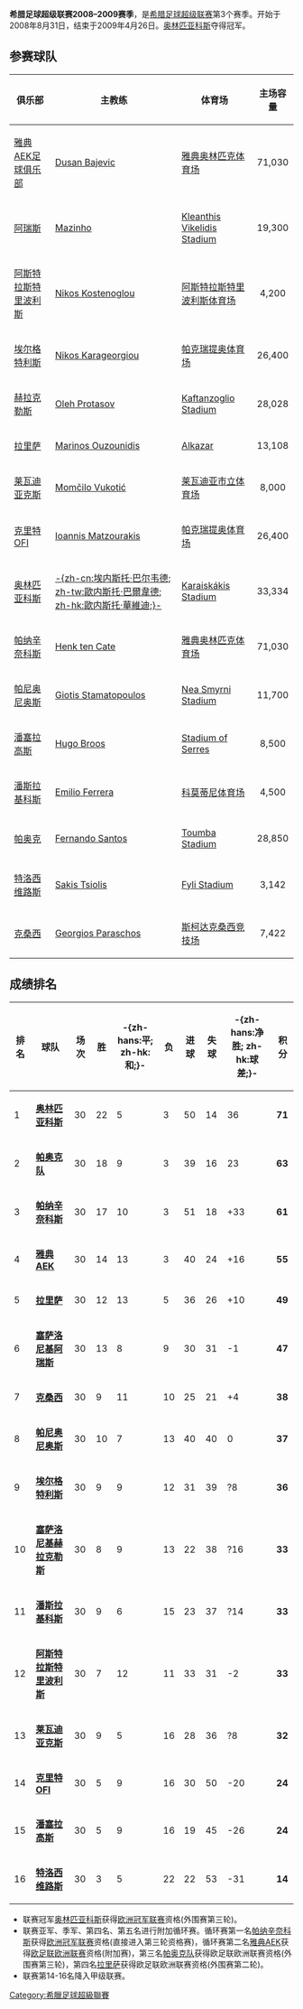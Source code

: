 '''希腊足球超级联赛2008–2009赛季'''，是[[希腊足球超级联赛|希腊足球超级联赛]]第3个赛季。开始于2008年8月31日，结束于2009年4月26日。[[奥林匹亚科斯足球俱乐部|奥林匹亚科斯]]夺得冠军。

==参赛球队==
{{Location map+ |Greece |width=350 |float=right |caption=Location of teams in '''Super League Greece 2008–09''' |places=
{{Location map~ |Greece |lat=38.036092 |long=23.787633 |label=<small>[[雅典AEK足球俱乐部|雅典AEK]]</small><br /><small>[[帕纳辛奈科斯足球俱乐部|帕纳辛奈科斯]]</small><br /><small>[[帕尼奥尼奥斯足球俱乐部|帕尼奥尼奥斯]]</small> }}
{{Location map~ |Greece |lat=40.600069 |long=22.9695   |label=<small>[[塞萨洛尼基阿瑞斯足球俱乐部|阿瑞斯]]</small><br /><small>[[塞萨洛尼基赫拉克勒斯足球俱乐部|赫拉克勒斯]]</small><br /><small>[[帕奥克足球俱乐部|帕奥克]]</small> }}
{{Location map~ |Greece |lat=37.502431 |long=22.388399 |label=<small>[[阿斯特拉斯特里波利斯足球俱乐部|阿斯特拉斯特里波利斯]]</small> |position=left }}
{{Location map~ |Greece |lat=35.336667 |long=25.106111 |label=<small>[[埃尔格特利斯足球俱乐部|埃尔格特利斯]]</small><br /><small>[[克里特OFI|克里特OFI]]</small> }}
{{Location map~ |Greece |lat=39.649    |long=22.412    |label=<small>[[拉里萨足球俱乐部|拉里萨]]</small> |position=left }}
{{Location map~ |Greece |lat=38.435897 |long=22.882844 |label=<small>[[莱瓦迪亚克斯足球俱乐部|莱瓦迪亚克斯]]</small> }}
{{Location map~ |Greece |lat=41.088718 |long=23.528362 |label=<small>[[潘塞拉高斯足球俱乐部|潘塞拉高斯]]</small> |position=left }}
{{Location map~ |Greece |lat=41.114226 |long=25.396556 |label=<small>[[潘斯拉基科斯足球俱乐部|潘斯拉基科斯]]</small> }}
{{Location map~ |Greece |lat=38.096319 |long=23.651244 |label=<small>[[特洛西维路斯足球俱乐部|特洛西维路斯]]</small> |position=left }}
{{Location map~ |Greece |lat=41.119722 |long=24.9475   |label=<small>[[克桑西竞技俱乐部|克桑西]]</small> |position=left }}
<!--DISPLAY FIX FOR 奥林匹亚科斯-->
{{Location map~ |Greece |mark=TransparentPlaceholder.png |lat=37.79 |long=23.664317 |label=<small>[[奥林匹亚科斯足球俱乐部|奥林匹亚科斯]]</small> |position=left }}
}}

{| class="wikitable sortable"
|-
! 俱乐部
! 主教练
! 体育场
! 主场容量
|-
| [[雅典AEK足球俱乐部|雅典AEK足球俱乐部]]
| {{Flagicon|Serbia}} [[Dusan_Bajevic|Dusan Bajevic]]
| [[雅典奥林匹克体育场|雅典奥林匹克体育场]]
| align="center" | 71,030
|-
| [[阿瑞斯足球俱乐部|阿瑞斯]]
| {{Flagicon|Brazil}} [[Mazinho|Mazinho]]
| [[Kleanthis_Vikelidis_Stadium|Kleanthis Vikelidis Stadium]]
| align="center" | 19,300
|-
| [[阿斯特拉斯特里波利斯|阿斯特拉斯特里波利斯]]
| {{Flagicon|Greece}} [[Nikos_Kostenoglou|Nikos Kostenoglou]] 
| [[阿斯特拉斯特里波利斯体育场|阿斯特拉斯特里波利斯体育场]]
| align="center" | 4,200
|-
| [[埃尔格特利斯|埃尔格特利斯]]
| {{Flagicon|Greece}} [[Nikos_Karageorgiou|Nikos Karageorgiou]]
| [[帕克瑞提奥体育场|帕克瑞提奥体育场]]
| align="center" | 26,400
|-
| [[赫拉克勒斯足球俱乐部|赫拉克勒斯]]
| {{Flagicon|UKR}} [[Oleh_Protasov|Oleh Protasov]]
| [[Kaftanzoglio_Stadium|Kaftanzoglio Stadium]]
| align="center" | 28,028
|-
| [[拉里萨足球俱乐部|拉里萨]]
| {{Flagicon|Greece}} [[Marinos_Ouzounidis|Marinos Ouzounidis]]
| [[Alkazar|Alkazar]]
| align="center" | 13,108
|-
| [[莱瓦迪亚克斯|莱瓦迪亚克斯]]
| {{Flagicon|Serbia}} [[Momčilo_Vukotić|Momčilo Vukotić]]
| [[莱瓦迪亚市立体育场|莱瓦迪亚市立体育场]]
| align="center" | 8,000
|-
| [[克里特OFI|克里特OFI]]
| {{Flagicon|Greece}} [[Ioannis_Matzourakis|Ioannis Matzourakis]]
| [[帕克瑞提奥体育场|帕克瑞提奥体育场]]
| align="center" | 26,400
|-
| [[奥林匹亚科斯足球俱乐部|奥林匹亚科斯]]
| {{Flagicon|Spain}} [[埃内斯托·巴尔韦德|-{zh-cn:埃内斯托·巴尔韦德; zh-tw:歐内斯托·巴爾韋德; zh-hk:歐内斯托·華維迪;}-]]
| [[Karaiskákis_Stadium|Karaiskákis Stadium]]
| align="center" | 33,334
|-
| [[帕纳辛奈科斯足球俱乐部|帕纳辛奈科斯]]
| {{Flagicon|Netherlands}} [[Henk_ten_Cate|Henk ten Cate]]
| [[雅典奥林匹克体育场|雅典奥林匹克体育场]]
| align="center" | 71,030
|-
| [[帕尼奥尼奥斯足球俱乐部|帕尼奥尼奥斯]]
| {{Flagicon|Greece}} [[Giotis_Stamatopoulos|Giotis Stamatopoulos]]
| [[Nea_Smyrni_Stadium|Nea Smyrni Stadium]]
| align="center" | 11,700
|-
| [[潘塞拉高斯足球俱乐部|潘塞拉高斯]]
| {{Flagicon|Belgium}} [[Hugo_Broos|Hugo Broos]]
| [[Stadium_of_Serres|Stadium of Serres]]
| align="center" | 8,500
|-
| [[潘斯拉基科斯足球俱乐部|潘斯拉基科斯]]
| {{Flagicon|Belgium}} [[Emilio_Ferrera|Emilio Ferrera]]
| [[科莫蒂尼体育场|科莫蒂尼体育场]]
| align="center" | 4,500
|-
| [[帕奥克足球俱乐部|帕奥克]]
| {{Flagicon|Portugal}} [[Fernando_Santos_(Portuguese_footballer)|Fernando Santos]]
| [[Toumba_Stadium|Toumba Stadium]]
| align="center" | 28,850
|-
| [[特洛西维路斯足球俱乐部|特洛西维路斯]]
| {{Flagicon|Greece}} [[Sakis_Tsiolis|Sakis Tsiolis]]
| [[Fyli_Stadium|Fyli Stadium]]
| align="center" | 3,142
|-
| [[克桑西足球俱乐部|克桑西]]
| {{Flagicon|Greece}} [[Georgios_Paraschos|Georgios Paraschos]]
| [[斯柯达克桑西竞技场|斯柯达克桑西竞技场]]
| align="center" | 7,422
|}

== 成绩排名 ==
{| class="wikitable sortable" style="text-align: center;"
! '''排名'''
!'''球队'''
!'''场次'''
!'''胜'''
!'''-{zh-hans:平; zh-hk:和;}-'''
!'''负'''
!'''进球'''
!'''失球'''
!'''-{zh-hans:净胜; zh-hk:球差;}-'''
!'''积分'''
|- style="background: #D0F0C0;"
|1||align="left"|'''[[奥林匹亚科斯足球俱乐部|奥林匹亚科斯]]'''||30||22||5||3||50||14||36|| '''71''' 
|- style="background: #E8FFD8;"
|2||align="left"|'''[[帕奥克足球俱乐部|帕奥克队]]'''||30||18||9||3|| 39|| 16||23|| '''63'''
|- style="background: #E8FFD8;" 
|3||align="left"|'''[[帕纳辛奈科斯足球俱乐部|帕纳辛奈科斯]]'''||30||17||	10||	3||	51||	18||	+33||'''61'''
|- style="background: #F0F0F0;"
|4||align="left"|'''[[雅典AEK足球俱乐部|雅典AEK]]'''||30||14||	13||	3||	40||	24||	+16|| '''55'''
|- style="background: #F0F0F0;"
|5||align="left"|'''[[拉里萨足球俱乐部|拉里萨]]'''||30|| 12||	13||	5||	36||	26||	+10 || '''49'''
|- style="background: #F0F0F0;"
|6||align="left"|'''[[塞萨洛尼基阿瑞斯|塞萨洛尼基阿瑞斯]]'''||30 ||13||	8||	9||	30||	31||	-1|| '''47'''
|- style="background: #F0F0F0;"
|7||align="left"|'''[[克桑西竞技俱乐部|克桑西]]'''|| 30||9||	11||	10||	25||	21||	+4||'''38'''
|- style="background: #F0F0F0;"
|8||align="left"|'''[[帕尼奥尼奥斯|帕尼奥尼奥斯]]'''||30 ||10||	7||	13||	40||	40||	0|| '''37'''
|- style="background: #F0F0F0;"
|9||align="left"|'''[[埃尔格特利斯足球俱乐部|埃尔格特利斯]]'''|| 30|| 9||	9||	12||	31||	39||	?8|| '''36'''
|- style="background: #F0F0F0;"
|10||align="left"|'''[[塞萨洛尼基赫拉克勒斯|塞萨洛尼基赫拉克勒斯]]'''||30 ||8||	9||	13||	22||	38||	?16||	 '''33'''
|- style="background: #F0F0F0;"
|11||align="left"|'''[[潘斯拉基科斯|潘斯拉基科斯]]'''||30 ||9||	6||	15||	23||	37||	?14||'''33'''
|- style="background: #F0F0F0;"
|12||align="left"|'''[[阿斯特拉斯特里波利斯足球俱乐部|阿斯特拉斯特里波利斯]]'''||30 || 7||	12||	11||	33||	31||	-2||	'''33'''
|- style="background: #F0F0F0;"
|13||align="left"|'''[[莱瓦迪亚克斯|莱瓦迪亚克斯]]'''||30 || 	9||	5||	16||	28||	36||	?8||'''32'''
|- style="background: #FFCCCC;"
|14||align="left"|'''[[克里特OFI|克里特OFI]]'''|| 30||5||	9||	16||	30||	50||	-20||	 '''24'''
|- style="background: #FFCCCC;"
|15||align="left"|'''[[潘塞拉高斯|潘塞拉高斯]]'''||30 ||	5||	9||	16||	19||	45||	-26||'''24'''
|- style="background: #FFCCCC;"
|16||align="left"|'''[[特洛西维路斯|特洛西维路斯]]'''|| 30||3 || 5|| 22|| 22|| 53||-31 ||'''14'''
|}
* 联赛冠军[[奥林匹亚科斯足球俱乐部|奥林匹亚科斯]]获得[[欧洲冠军联赛|欧洲冠军联赛]]资格(外围赛第三轮)。
* 联赛亚军、季军、第四名、第五名进行附加循环赛。循环赛第一名[[帕纳辛奈科斯足球俱乐部|帕纳辛奈科斯]]获得[[欧洲冠军联赛|欧洲冠军联赛]]资格(直接进入第三轮资格赛)，循环赛第二名[[雅典AEK足球俱乐部|雅典AEK]]获得[[欧足联欧洲联赛|欧足联欧洲联赛]]资格(附加赛)，第三名[[帕奥克足球俱乐部|帕奥克队]]获得欧足联欧洲联赛资格(外围赛第三轮)，第四名[[拉里萨足球俱乐部|拉里萨]]获得欧足联欧洲联赛资格(外围赛第二轮)。
* 联赛第14-16名降入甲级联赛。


{{希超赛季}}

[[Category:希臘足球超級聯賽|Category:希臘足球超級聯賽]]